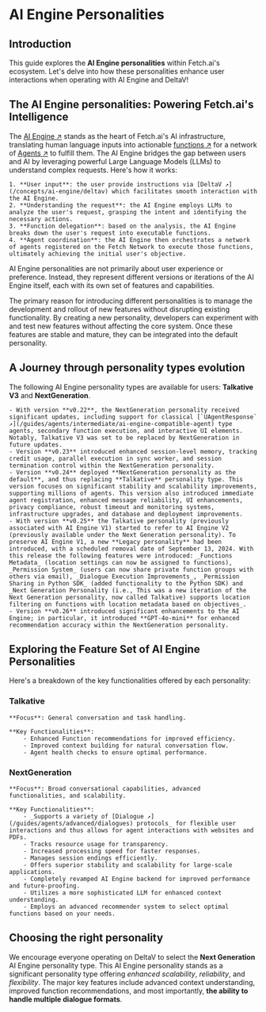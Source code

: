 # AI Engine Personalities

## Introduction

This guide explores the **AI Engine personalities** within Fetch.ai's ecosystem. Let's delve into how these personalities enhance user interactions when operating with AI Engine and DeltaV!

## The AI Engine personalities: Powering Fetch.ai's Intelligence

The [AI Engine ↗️](/concepts/ai-engine/ai-engine-intro) stands as the heart of Fetch.ai's AI infrastructure, translating human language inputs into actionable [functions ↗️](/guides/agents/intermediate/agent-functions) for a network of [Agents ↗️](/guides/agents/getting-started/whats-an-agent) to fulfill them. The AI Engine bridges the gap between users and AI by leveraging powerful Large Language Models (LLMs) to understand complex requests. Here's how it works:

    1. **User input**: the user provide instructions via [DeltaV ↗️](/concepts/ai-engine/deltav) which facilitates smooth interaction with the AI Engine.
    2. **Understanding the request**: the AI Engine employs LLMs to analyze the user's request, grasping the intent and identifying the necessary actions.
    3. **Function delegation**: based on the analysis, the AI Engine breaks down the user's request into executable functions.
    4. **Agent coordination**: the AI Engine then orchestrates a network of agents registered on the Fetch Network to execute those functions, ultimately achieving the initial user's objective.

AI Engine personalities are not primarily about user experience or preference. Instead, they represent different versions or iterations of the AI Engine itself, each with its own set of features and capabilities.

The primary reason for introducing different personalities is to manage the development and rollout of new features without disrupting existing functionality. By creating a new personality, developers can experiment with and test new features without affecting the core system. Once these features are stable and mature, they can be integrated into the default personality.

## A Journey through personality types evolution

The following AI Engine personality types are available for users: **Talkative V3** and **NextGeneration**.

    - With version **v0.22**, the NextGeneration personality received significant updates, including support for classical [`UAgentResponse` ↗️](/guides/agents/intermediate/ai-engine-compatible-agent) type agents, secondary function execution, and interactive UI elements. Notably, Talkative V3 was set to be replaced by NextGeneration in future updates.
    - Version **v0.23** introduced enhanced session-level memory, tracking credit usage, parallel execution in sync worker, and session termination control within the NextGeneration personality.
    - Version **v0.24** deployed **NextGeneration personality as the default**, and thus replacing **Talkative** personality type. This version focuses on significant stability and scalability improvements, supporting millions of agents. This version also introduced immediate agent registration, enhanced message reliability, UI enhancements, privacy compliance, robust timeout and monitoring systems, infrastructure upgrades, and database and deployment improvements.
    - With version **v0.25** the Talkative personality (previously associated with AI Engine V1) started to refer to AI Engine V2 (previously available under the Next Generation personality). To preserve AI Engine V1, a new **Legacy personality** had been introduced, with a scheduled removal date of September 13, 2024. With this release the following features were introduced: _Functions Metadata_ (location settings can now be assigned to functions), _Permission System_ (users can now share private function groups with others via email), _Dialogue Execution Improvements_, _Permission Sharing in Python SDK_ (added functionality to the Python SDK) and _Next Generation Personality (i.e., This was a new iteration of the Next Generation personality, now called Talkative) supports location filtering on functions with location metadata based on objectives_.
    - Version **v0.26** introduced significant enhancements to the AI Engine; in particular, it introduced **GPT-4o-mini** for enhanced recommendation accuracy within the NextGeneration personality.


## Exploring the Feature Set of AI Engine Personalities

Here's a breakdown of the key functionalities offered by each personality:

### Talkative

    **Focus**: General conversation and task handling.

    **Key Functionalities**:
        - Enhanced Function recommendations for improved efficiency.
        - Improved context building for natural conversation flow.
        - Agent health checks to ensure optimal performance.

### NextGeneration

    **Focus**: Broad conversational capabilities, advanced functionalities, and scalability.

    **Key Functionalities**:
        - _Supports a variety of [Dialogue ↗️](/guides/agents/advanced/dialogues) protocols_ for flexible user interactions and thus allows for agent interactions with websites and PDFs.
        - Tracks resource usage for transparency.
        - Increased processing speed for faster responses.
        - Manages session endings efficiently.
        - Offers superior stability and scalability for large-scale applications.
        - Completely revamped AI Engine backend for improved performance and future-proofing.
        - Utilizes a more sophisticated LLM for enhanced context understanding.
        - Employs an advanced recommender system to select optimal functions based on your needs.

## Choosing the right personality

We encourage everyone operating on DeltaV to select the **Next Generation** AI Engine personality type. This AI Engine personality stands as a significant personality type offering _enhanced scalability_, _reliability_, and _flexibility_. The major key features include advanced context understanding, improved function recommendations, and most importantly, **the ability to handle multiple dialogue formats**.